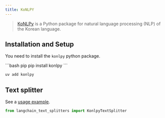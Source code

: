 ```yaml
---
title: KoNLPY
---
```


>[KoNLPy](https://konlpy.org/) is a Python package for natural language processing (NLP)
> of the Korean language.


## Installation and Setup

You need to install the `konlpy` python package.

<CodeGroup>
```bash pip
pip install konlpy
```

```bash uv
uv add konlpy
```
</CodeGroup>

## Text splitter

See a [usage example](/oss/python/how-to/split_by_token/#konlpy).

```python
from langchain_text_splitters import KonlpyTextSplitter
```
